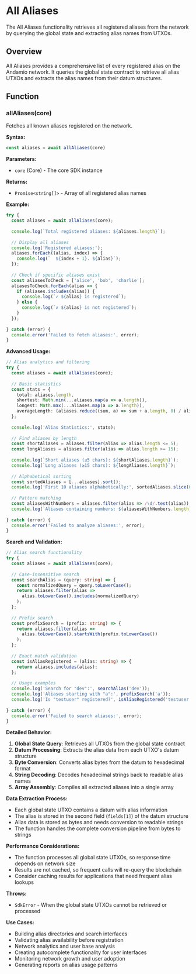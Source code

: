 # All Aliases

The All Aliases functionality retrieves all registered aliases from the network by querying the global state and extracting alias names from UTXOs.

## Overview

All Aliases provides a comprehensive list of every registered alias on the Andamio network. It queries the global state contract to retrieve all alias UTXOs and extracts the alias names from their datum structures.

## Function

### allAliases(core)

Fetches all known aliases registered on the network.

**Syntax:**
```typescript
const aliases = await allAliases(core)
```

**Parameters:**
- `core` (Core) - The core SDK instance

**Returns:**
- `Promise<string[]>` - Array of all registered alias names

**Example:**
```typescript
try {
  const aliases = await allAliases(core);
  
  console.log(`Total registered aliases: ${aliases.length}`);
  
  // Display all aliases
  console.log('Registered aliases:');
  aliases.forEach((alias, index) => {
    console.log(`  ${index + 1}. ${alias}`);
  });
  
  // Check if specific aliases exist
  const aliasesToCheck = ['alice', 'bob', 'charlie'];
  aliasesToCheck.forEach(alias => {
    if (aliases.includes(alias)) {
      console.log(`✓ ${alias} is registered`);
    } else {
      console.log(`✗ ${alias} is not registered`);
    }
  });
  
} catch (error) {
  console.error('Failed to fetch aliases:', error);
}
```

**Advanced Usage:**
```typescript
// Alias analytics and filtering
try {
  const aliases = await allAliases(core);
  
  // Basic statistics
  const stats = {
    total: aliases.length,
    shortest: Math.min(...aliases.map(a => a.length)),
    longest: Math.max(...aliases.map(a => a.length)),
    averageLength: (aliases.reduce((sum, a) => sum + a.length, 0) / aliases.length).toFixed(1)
  };
  
  console.log('Alias Statistics:', stats);
  
  // Find aliases by length
  const shortAliases = aliases.filter(alias => alias.length <= 5);
  const longAliases = aliases.filter(alias => alias.length >= 15);
  
  console.log(`Short aliases (≤5 chars): ${shortAliases.length}`);
  console.log(`Long aliases (≥15 chars): ${longAliases.length}`);
  
  // Alphabetical sorting
  const sortedAliases = [...aliases].sort();
  console.log('First 10 aliases alphabetically:', sortedAliases.slice(0, 10));
  
  // Pattern matching
  const aliasesWithNumbers = aliases.filter(alias => /\d/.test(alias));
  console.log(`Aliases containing numbers: ${aliasesWithNumbers.length}`);
  
} catch (error) {
  console.error('Failed to analyze aliases:', error);
}
```

**Search and Validation:**
```typescript
// Alias search functionality
try {
  const aliases = await allAliases(core);
  
  // Case-insensitive search
  const searchAlias = (query: string) => {
    const normalizedQuery = query.toLowerCase();
    return aliases.filter(alias => 
      alias.toLowerCase().includes(normalizedQuery)
    );
  };
  
  // Prefix search
  const prefixSearch = (prefix: string) => {
    return aliases.filter(alias => 
      alias.toLowerCase().startsWith(prefix.toLowerCase())
    );
  };
  
  // Exact match validation
  const isAliasRegistered = (alias: string) => {
    return aliases.includes(alias);
  };
  
  // Usage examples
  console.log('Search for "dev":', searchAlias('dev'));
  console.log('Aliases starting with "a":', prefixSearch('a'));
  console.log('Is "testuser" registered?', isAliasRegistered('testuser'));
  
} catch (error) {
  console.error('Failed to search aliases:', error);
}
```

**Detailed Behavior:**
1. **Global State Query**: Retrieves all UTXOs from the global state contract
2. **Datum Processing**: Extracts the alias data from each UTXO's datum structure
3. **Byte Conversion**: Converts alias bytes from the datum to hexadecimal format
4. **String Decoding**: Decodes hexadecimal strings back to readable alias names
5. **Array Assembly**: Compiles all extracted aliases into a single array

**Data Extraction Process:**
- Each global state UTXO contains a datum with alias information
- The alias is stored in the second field (`fields[1]`) of the datum structure
- Alias data is stored as bytes and needs conversion to readable strings
- The function handles the complete conversion pipeline from bytes to strings

**Performance Considerations:**
- The function processes all global state UTXOs, so response time depends on network size
- Results are not cached, so frequent calls will re-query the blockchain
- Consider caching results for applications that need frequent alias lookups

**Throws:**
- `SdkError` - When the global state UTXOs cannot be retrieved or processed

**Use Cases:**
- Building alias directories and search interfaces
- Validating alias availability before registration
- Network analytics and user base analysis
- Creating autocomplete functionality for user interfaces
- Monitoring network growth and user adoption
- Generating reports on alias usage patterns